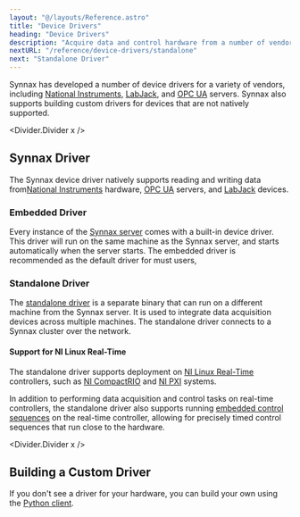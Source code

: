 ```yaml
---
layout: "@/layouts/Reference.astro"
title: "Device Drivers"
heading: "Device Drivers"
description: "Acquire data and control hardware from a number of vendors."
nextURL: "/reference/device-drivers/standalone"
next: "Standalone Driver"
---
```



Synnax has developed a number of device drivers for a variety of vendors, including
[National Instruments](https://www.ni.com), [LabJack](https://labjack.com), and [OPC
UA](https://opcfoundation.org) servers. Synnax also supports building custom drivers for
devices that are not natively supported.

<Divider.Divider x />

## Synnax Driver

The Synnax device driver natively supports reading and writing data from[National
Instruments](/reference/device-drivers/ni/get-started) hardware, [OPC
UA](/reference/device-drivers/opc-ua/connect-server) servers, and
[LabJack](/reference/device-drivers/labjack/get-started) devices.

### Embedded Driver

Every instance of the [Synnax server](/reference/cluster/quick-start) comes with a
built-in device driver. This driver will run on the same machine as the Synnax server,
and starts automatically when the server starts. The embedded driver is recommended as
the default driver for must users,

### Standalone Driver

The [standalone driver](/reference/device-drivers/standalone) is a separate binary that
can run on a different machine from the Synnax server. It is used to integrate data
acquisition devices across multiple machines. The standalone driver connects to a Synnax
cluster over the network.

#### Support for NI Linux Real-Time

The standalone driver supports deployment on [NI Linux
Real-Time](https://www.ni.com/en/shop/linux/introduction-to-ni-linux-real-time.html)
controllers, such as [NI CompactRIO](https://www.ni.com/en/shop/compactrio.html) and [NI
PXI](https://www.ni.com/en/shop/pxi.html) systems.

In addition to performing data acquisition and control tasks on real-time controllers,
the standalone driver also supports running [embedded control
sequences](/reference/control/embedded/get-started) on the real-time controller,
allowing for precisely timed control sequences that run close to the hardware.

<Divider.Divider x />

## Building a Custom Driver

If you don't see a driver for your hardware, you can build your own using the [Python
client](/reference/python-client/device-driver).
